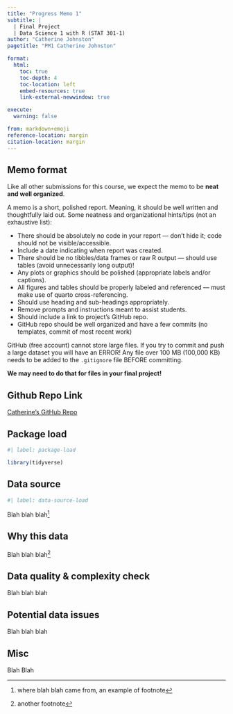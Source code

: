 ```yaml
---
title: "Progress Memo 1"
subtitle: |
  | Final Project 
  | Data Science 1 with R (STAT 301-1)
author: "Catherine Johnston"
pagetitle: "PM1 Catherine Johnston"

format:
  html:
    toc: true
    toc-depth: 4
    toc-location: left
    embed-resources: true
    link-external-newwindow: true

execute:
  warning: false

from: markdown+emoji
reference-location: margin
citation-location: margin
---
```


::: {.callout-important collapse=true}
## Memo format

Like all other submissions for this course, we expect the memo to be **neat and well organized**.

A memo is a short, polished report. Meaning, it should be well written and thoughtfully laid out. Some neatness and organizational hints/tips (not an exhaustive list):

- There should be absolutely no code in your report --- don’t hide it; code should not be visible/accessible.
- Include a date indicating when report was created.
- There should be no tibbles/data frames or raw R output --- should use tables (avoid unnecessarily long output)!
- Any plots or graphics should be polished (appropriate labels and/or captions).
- All figures and tables should be properly labeled and referenced --- must make use of quarto cross-referencing.
- Should use heading and sub-headings appropriately.
- Remove prompts and instructions meant to assist students.
- Should include a link to project’s GitHub repo.
- GitHub repo should be well organized and have a few commits (no templates, commit of most recent work)


:::

::: {.callout-warning collapse=true}
GitHub (free account) cannot store large files. If you try to commit and push a large dataset you will have an ERROR! Any file over 100 MB (100,000 KB) needs to be added to the `.gitignore` file BEFORE committing.

**We may need to do that for files in your final project!**
:::


::: {.callout-tip icon=false}

## Github Repo Link

[Catherine's GitHub Repo](https://github.com/stat301-1-2024-fall/final-project-1-ccjohnston1.git)

:::

## Package load
```r
#| label: package-load

library(tidyverse)
```


## Data source

```r
#| label: data-source-load


```

Blah blah blah^[where blah blah came from, an example of footnote]

## Why this data

Blah blah blah^[another footnote]

## Data quality & complexity check

Blah blah blah

## Potential data issues

Blah blah blah

## Misc

Blah Blah
